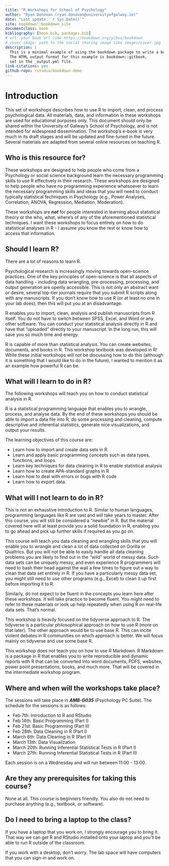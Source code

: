 ```yaml
---
title: "R Workshops for School of Psychology"
author: "Ryan Donovan (ryan.donovan@universityofgalway.ie)"
date: "Last update: `r Sys.Date()`"
site: bookdown::bookdown_site
documentclass: book
bibliography: [book.bib, packages.bib]
# url: your book url like https://bookdown.org/yihui/bookdown
# cover-image: path to the social sharing image like images/cover.jpg
description: |
  This is a minimal example of using the bookdown package to write a book.
  The HTML output format for this example is bookdown::gitbook,
  set in the _output.yml file.
link-citations: yes
github-repo: rstudio/bookdown-demo
---
```


# Introduction

This set of workshops describes how to use R to import, clean, and process psychological data. All materials, data, and information in these workshops are used for educational purposes only. This document should only be shared within the University of Galway's School of Psychology, and is not intended for widespread dissemination. The workshop's e-book is very much in its draft stages and will be updated and fine-tuned in the future. Several materials are adapted from several online resources on teaching R.

## Who is this resource for?

These workshops are designed to help people who come from a Psychology or social science background learn the necessary programming skills to use R effectively in their research. These workshops are designed to help people who have no programming experience whatsoever to learn the necessary programming skills and ideas that you will need to conduct typically statistical techniques in Psychology (e.g., Power Analyses, Correlation, ANOVA, Regression, Mediation, Moderation).

These workshops are ***not*** for people interested in learning about statistical theory or the who, what, where's of any of the aforementioned statistical techniques. I want these workshops to focus entirely on how to do statistical analyses in R - I assume you know the rest or know how to access that information.

## Should I learn R?

There are a lot of reasons to learn R.

Psychological research is increasingly moving towards open-science practices. One of the key principles of open-science is that all aspects of data handling - including data wrangling, pre-processing, processing, and output generation are openly accessible. This is not only an abstract want or desire, several top-tier journals require that you submit R scripts along with any manuscripts. If you don't know how to use R (or at least no one in your lab does), then this will put you at an disadvantage.

R enables you to import, clean, analysis and publish manuscripts from R itself. You do not have to switch between SPSS, Excel, and Word or any other software. You can conduct your statistical analysis directly in R and have that "uploaded" directly to your manuscript. In the long run, this will save you so much time and energy.

R is capable of more than statistical analysis. You can create websites, documents, and books in R. This workshop textbook was developed in R! While these initial workshops will not be discussing how to do this (although it is something that I would like to do in the future), I wanted to mention it as an example how powerful R can be.

## What will I learn to do in R?

The following workshops will teach you on how to conduct statistical analysis in R.

R is a statistical programming language that enables you to wrangle, process, and analyse data. By the end of these workshops you should be able to import a data file into R, do some processing and cleaning, compute descriptive and inferential statistics, generate nice visualizations, and output your results.

The learning objectives of this course are:

-   Learn how to import and create data sets in R.
-   Learn and apply basic programming concepts such as data types, functions, and loops.
-   Learn key techniques for data cleaning in R to enable statistical analysis
-   Learn how to create APA-standard graphs in R
-   Learn how to deal with errors or bugs with R code
-   Learn how to export data.

## What will I not learn to do in R?

This is not an exhaustive introduction to R. Similar to human languages, programming languages like R are vast and will take years to master. After this course, you will still be considered a "newbie" in R. But the material covered here will at least provide you a solid foundation in R, enabling you to go ahead and pick up further skills if required as you go on.

This course will teach you data cleaning and wrangling skills that you will enable you to wrangle and clean a lot of data collected on Gorilla or Qualtrics. But you will not be able to easily handle all data cleaning problems you are likely to find out in the "wild" world of messy data. Such data sets can be uniquely messy, and even experience R programmers will need to bash their head against the wall a few times to figure out a way to clean that data set entirely in R. If you have a particularly messy data set, you might still need to use other programs (e.g., Excel) to clean it up first before importing it to R.

Similarly, do not expect to be fluent in the concepts you learn here after these workshops. It will take practice to become fluent. You might need to refer to these materials or look up help repeatedly when using R on real-life data sets. That's normal.

This workshop is heavily focused on the tidyverse approach to R. The tidyverse is a particular philosophical approach on how to use R (more on that later). The other approach would be to use base R. This can incite violent debates in R communities on which approach is better. We will focus mainly on tidyverse and use some base R.

This workshop does not teach you on how to use R Markdown. R Markdown is a package in R that enables you to write reproducible and dynamic reports with R that can be converted into word documents, PDFS, websites, power point presentations, books, and much more. That will be covered in the intermediate workshop program.

## Where and when will the workshops take place?

The sessions will take place in ***AMB-G035*** (Psychology PC Suite). The schedule for the sessions is as follows:

-   Feb 7th: Introduction to R and RStudio
-   Feb 14th: Basic Programming (Part I)
-   Feb 21st: Basic Programming (Part II)
-   Feb 28th: Data Cleaning in R (Part I)
-   March 6th: Data Cleaning in R (Part II)
-   March 13th: Data Visualization
-   March 20th: Running Inferential Statistical Tests in R (Part I)
-   March 27th: Running Inferential Statistical Tests in R (Part II)

Each session is on a Wednesday and will run between 11:00 - 13:00.

## Are they any prerequisites for taking this course?

None at all. This course is beginners friendly. You also do not need to purchase anything (e.g., textbook, or software).

## Do I need to bring a laptop to the class?

If you have a laptop that you work on, I strongly encourage you to bring it. That way we can get R and RStudio installed onto your laptop and you'll be able to run R outside of the classroom.

If you work with a desktop, don't worry. The lab space will have computers that you can sign-in and work on.
